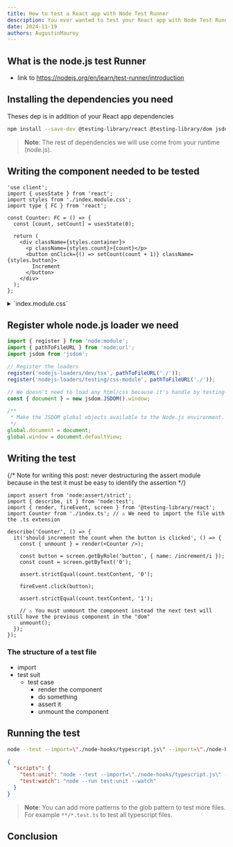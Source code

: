 ```yaml
---
title: How to test a React app with Node Test Runner
description: You ever wanted to test your React app with Node Test Runner? Here's how you can do it.
date: 2024-11-19
authors: AugustinMauroy
---
```


## What is the node.js test Runner

- link to https://nodejs.org/en/learn/test-runner/introduction

## Installing the dependencies you need

Theses dep is in addition of your React app dependencies

```bash
npm install --save-dev @testing-library/react @testing-library/dom jsdom
```

> **Note**: The rest of dependencies we will use come from your runtime (node.js).

## Writing the component needed to be tested

```tsx fileName="src/components/Counter/index.tsx"
'use client';
import { usesState } from 'react';
import styles from './index.module.css';
import type { FC } from 'react';

const Counter: FC = () => {
  const [count, setCount] = usesState(0);

  return (
    <div className={styles.container}>
      <p className={styles.count}>{count}</p>
      <button onClick={() => setCount(count + 1)} className={styles.button}>
        Increment
      </button>
    </div>
  );
};
```

<details>
  <summary>`index.module.css`</summary>

  ```css fileName="src/components/Counter/index.module.css"
    .container {
      @apply flex flex-col items-center justify-center;

      .count {
        @apply text-4xl;
      }

      .button {
        @apply px-4 py-2 bg-blue-500 text-white rounded-md;
      }
    }
  ```
</details>

## Register whole node.js loader we need

```mjs fileName="node-hooks/react-test.js"
import { register } from 'node:module';
import { pathToFileURL } from 'node:url';
import jsdom from 'jsdom';

// Register the loaders
register('nodejs-loaders/dev/tsx', pathToFileURL('./'));
register('nodejs-loaders/testing/css-module', pathToFileURL('./'));

// We doesn't need to load any html/css because it's handle by testing-library
const { document } = new jsdom.JSDOM().window;

/**
 * Make the JSDOM global objects available to the Node.js environment.
 */
global.document = document;
global.window = document.defaultView;
```

## Writing the test

{/*
  Note for writing this post:
  never destructuring the assert module because in the test it must be easy to identify the assertion
*/}

```tsx fileName="src/components/Counter/index.test.tsx"
import assert from 'node:assert/strict';
import { describe, it } from 'node:test';
import { render, fireEvent, screen } from '@testing-library/react';
import Counter from './index.ts'; // ⚠️ We need to import the file with the .ts extension

describe('Counter', () => {
  it('should increment the count when the button is clicked', () => {
    const { unmount } = render(<Counter />);

    const button = screen.getByRole('button', { name: /increment/i });
    const count = screen.getByText('0');

    assert.strictEqual(count.textContent, '0');

    fireEvent.click(button);

    assert.strictEqual(count.textContent, '1');

    // ⚠️ You must unmount the component instead the next test will still have the previous component in the "dom"
    unmount();
  });
});
```

### The structure of a test file

- import
- test suit
  - test case
    - render the component
    - do something
    - assert it
    - unmount the component

## Running the test

```bash
node --test --import=\"./node-hooks/typescript.js\" --import=\"./node-hooks/react.js\" **/*.test.tsx
```

```json fileName="package.json"
{
  "scripts": {
    "test:unit": "node --test --import=\"./node-hooks/typescript.js\" --import=\"./node-hooks/react.js\" **/*.test.tsx",
    "test:watch": "node --run test:unit --watch"
  }
}
```

> **Note**: You can add more patterns to the glob pattern to test more files.
> For example `**/*.test.ts` to test all typescript files.

## Conclusion
